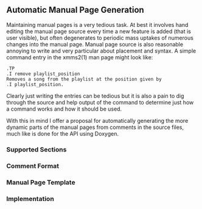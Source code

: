 == Automatic Manual Page Generation ==

Maintaining manual pages is a very tedious task. At best it involves hand editing the manual page source every time a new feature is added (that is user visible), but often degenerates to periodic mass uptakes of numerous changes into the manual page. Manual page source is also reasonable annoying to write and very particular about placement and syntax. A simple command entry in the xmms2(1) man page might look like:
 .TP
 .I remove playlist_position
 Removes a song from the playlist at the position given by 
 .I playlist_position.
Clearly just writing the entries can be tedious but it is also a pain to dig through the source and help output of the command to determine just how a command works and how it should be used.

With this in mind I offer a proposal for automatically generating the more dynamic parts of the manual pages from comments in the source files, much like is done for the API using Doxygen.

=== Supported Sections ===

=== Comment Format ===

=== Manual Page Template ===

=== Implementation ===